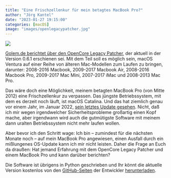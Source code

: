 ```yaml
---
title: "Eine Frischzellenkur für mein betagtes MacBook Pro?"
author: "Jörg Kantel"
date: "2023-01-27 19:15:00"
categories: [macOS]
image: "images/openlegacypatcher.jpg"
---
```


[![](images/openlegacypatcher-b.jpg)](https://www.golem.de/2301/171450-364218-364215.jpg)

[Golem.de berichtet über den OpenCore Legacy Patcher](https://www.golem.de/news/opencore-so-laeuft-macos-ventura-auf-uralten-macs-2301-171450.html), der aktuell in der Version 0.6.1 erschienen sei. Mit dem Teil soll es möglich sein, macOS Ventura auf einer Reihe von älteren Mac-Modellen zum Laufen zu bringen, darunter: 2008-2016 Macbook, 2009-2017 Macbook Air, 2008-2016 Macbook Pro, 2009-2017 Mac Mini, 2007-2017 iMac und 2008-2013 Mac Pro.

Das wäre doch eine Möglichkeit, meinem betagten MacBook Pro (von Mitte 2012) eine Frischzellenkur zu verpassen. Das jüngste Betriebssystem, mit dem es derzeit noch läuft, ist macOS Catalina. Und das hat ziemlich genau vor einem Jahr, im Januar 2022, [sein letztes Update gesehen](http://blog.schockwellenreiter.de/2022/01/2022012701.html). Nicht, daß ich mir wegen irgendwelcher Sicherheitsprobleme großartig einen Kopf mache, aber irgendwann wird auch die gutmütigste Software mit meinem dann uralten Betriebssystem nicht mehr laufen wollen.

Aber bevor ich den Schritt wage: Ich bin -- zumindest für die nächsten Monate noch -- auf mein MacBook Pro angewiesen, einen Ausfall durch ein mißlungenes OS-Update kann ich mir nicht leisten. Daher die Frage an Euch da draußen: Hat jemand Erfahrung mit dem OpenCore Legacy Patcher und einem MacBook Pro und kann darüber berichten?

Die Software ist übrigens in Python geschrieben und Ihr könnt die aktuelle Version kostenlos von den [GitHub-Seiten](https://github.com/dortania/OpenCore-Legacy-Patcher) der Entwickler [herunterladen](https://github.com/dortania/OpenCore-Legacy-Patcher/releases/tag/0.6.1).